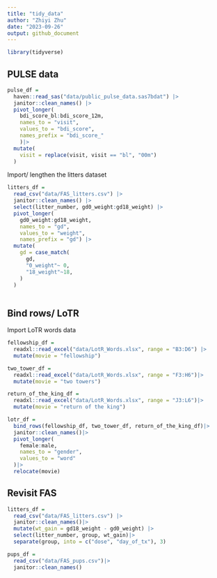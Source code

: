 ```yaml
---
title: "tidy_data"
author: "Zhiyi Zhu"
date: "2023-09-26"
output: github_document
---
```

```r
library(tidyverse)
```

## PULSE data

```r
pulse_df = 
  haven::read_sas("data/public_pulse_data.sas7bdat") |>
  janitor::clean_names() |>
  pivot_longer(
    bdi_score_bl:bdi_score_12m,
    names_to = "visit",
    values_to = "bdi_score",
    names_prefix = "bdi_score_"
    )|>
  mutate(
    visit = replace(visit, visit == "bl", "00m")
  )
```

Import/ lengthen the litters dataset

```r
litters_df = 
  read_csv("data/FAS_litters.csv") |>
  janitor::clean_names() |>
  select(litter_number, gd0_weight:gd18_weight) |>
  pivot_longer(
    gd0_weight:gd18_weight,
    names_to = "gd",
    values_to = "weight",
    names_prefix = "gd") |>
  mutate(
    gd = case_match(
      gd,
      "0_weight"~ 0,
      "18_weight"~18,
    )
  )
  
```

## Bind rows/ LoTR

Import LoTR words data

```r
fellowship_df = 
  readxl::read_excel("data/LotR_Words.xlsx", range = "B3:D6") |>
  mutate(movie = "fellowship")

two_tower_df = 
  readxl::read_excel("data/LotR_Words.xlsx", range = "F3:H6")|>
  mutate(movie = "two towers")

return_of_the_king_df = 
  readxl::read_excel("data/LotR_Words.xlsx", range = "J3:L6")|>
  mutate(movie = "return of the king")

lotr_df = 
  bind_rows(fellowship_df, two_tower_df, return_of_the_king_df)|>
  janitor::clean_names()|>
  pivot_longer(
    female:male,
    names_to = "gender",
    values_to = "word"
  )|>
  relocate(movie)
```

## Revisit FAS

```r
litters_df = 
  read_csv("data/FAS_litters.csv") |>
  janitor::clean_names()|>
  mutate(wt_gain = gd18_weight - gd0_weight) |>
  select(litter_number, group, wt_gain)|>
  separate(group, into = c("dose", "day_of_tx"), 3)

pups_df = 
  read_csv("data/FAS_pups.csv")|>
  janitor::clean_names()
```














